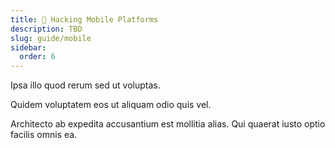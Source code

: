 ```yaml
---
title: 📱 Hacking Mobile Platforms
description: TBD
slug: guide/mobile
sidebar:
  order: 6
---
```


Ipsa illo quod rerum sed ut voluptas.

Quidem voluptatem eos ut aliquam odio quis vel.

Architecto ab expedita accusantium est mollitia alias. Qui quaerat iusto optio facilis omnis ea.
